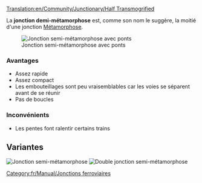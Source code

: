 [[Translation:en/Community/Junctionary/Half Transmogrified]]
{{fr/Community/Junctionary/Menu de Croisements}}

La '''jonction demi-métamorphose''' est, comme son nom le suggère, la moitié d'une jonction [[fr/Community/Junctionary/Métamorphose|Métamorphose]].

[[File:en/Community/Junctionary/Ttd.half.transmogrified.variant.png|frame|none|Jonction semi-métamorphose avec ponts]]

===Avantages===
*Assez rapide
*Assez compact
*Les embouteillages sont peu vraisemblables car les voies se séparent avant de se réunir
*Pas de boucles

===Inconvénients===
*Les pentes font ralentir certains trains

==Variantes==
[[File:en/Community/Junctionary/Ttd.half.transmogrified.original.png|frame|none|Jonction semi-métamorphose]]
[[File:en/Community/Junctionary/Ttd.dual.half.transmogrified.png|frame|none|Double jonction semi-métamorphose]]
[[Category:fr/Manual/Jonctions ferroviaires]]